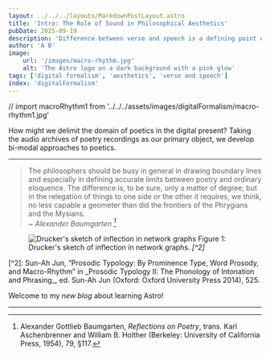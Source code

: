 ```yaml
---
layout: ../../../layouts/MarkdownPostLayout.astro
title: 'Intro: The Role of Sound in Philosophical Aesthetics'
pubDate: 2025-09-19
description: 'Difference between verse and speech is a defining point of aesthetics'
author: 'A B'
image:
    url: '/images/macro-rhythm.jpg'
    alt: 'The Astro logo on a dark background with a pink glow'
tags: ['digital formalism', 'aesthetics', 'verse and speech']
index: 'digitalFormalism'
---
```

// import macroRhythm1 from '../../../assets/images/digitalFormalism/macro-rhythm1.jpg'

How might we delimit the domain of poetics in the digital present? Taking the audio archives of poetry recordings as our primary object, we develop bi-modal approaches to poetics.

---

> The philosophers should be busy in general in drawing boundary lines and especially in defining accurate limits between poetry and ordinary eloquence. The difference is, to be sure, only a matter of degree; but in the relegation of things to one side or the other it requires, we think, no less capable a geometer than did the frontiers of the Phrygians and the Mysians.<br/>
> <cite>~ Alexander Baumgarten [^1]</cite>
[^1]: Alexander Gottlieb Baumgarten, _Reflections on Poetry_, trans. Karl Aschenbrenner and William B. Holther (Berkeley: University of California Press, 1954), 79, §117.


<Figure>
    <Image slot="image"
        src={macroRhythm2}
        alt="Drucker's sketch of inflection in network graphs"
        class="responsive-image"
        layout="constrained"
    />
    <span slot="caption">Figure 1: Drucker's sketch of inflection in network graphs. <cite>[^2]</cite></span>

</Figure>
[^2]: Sun-Ah Jun, “Prosodic Typology: By Prominence Type, Word Prosody, and Macro-Rhythm” in _Prosodic Typology II: The Phonology of Intonation and Phrasing_, ed. Sun-Ah Jun (Oxford: Oxford University Press 2014), 525.


Welcome to my _new blog_ about learning Astro!

---